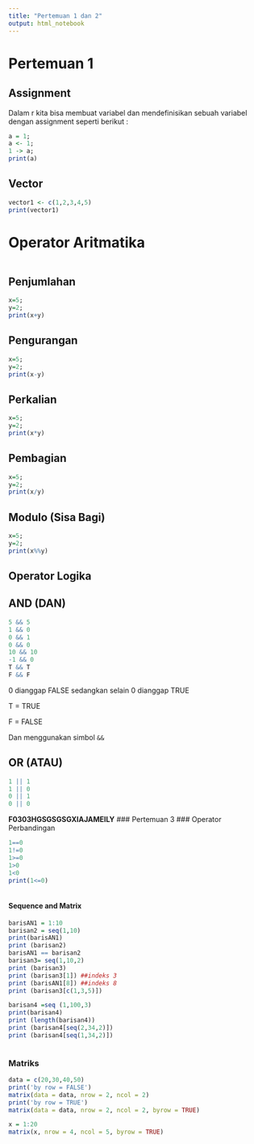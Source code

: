 ---
title: "Pertemuan 1 dan 2"
output: html_notebook
---

# Pertemuan 1

## Assignment

Dalam r kita bisa membuat variabel dan mendefinisikan sebuah variabel dengan assignment seperti berikut :

```{r}
a = 1;
a <- 1;
1 -> a;
print(a)
```

## Vector

```{r}
vector1 <- c(1,2,3,4,5)
print(vector1)
```

# Operator Aritmatika

```{r}

```

## Penjumlahan

```{r}
x=5;
y=2;
print(x+y)
```

## Pengurangan

```{r}
x=5;
y=2;
print(x-y)
```

## Perkalian

```{r}
x=5;
y=2;
print(x*y)
```

## Pembagian

```{r}
x=5;
y=2;
print(x/y)
```

## Modulo (Sisa Bagi)

```{r}
x=5;
y=2;
print(x%%y)
```

## Operator Logika

## AND (DAN)

```{r}
5 && 5
1 && 0
0 && 1
0 && 0
10 && 10
-1 && 0
T && T
F && F
```

0 dianggap FALSE sedangkan selain 0 dianggap TRUE

T = TRUE

F = FALSE

Dan menggunakan simbol `&&`

## OR (ATAU)

```{r}
1 || 1
1 || 0
0 || 1
0 || 0
```
**F0303HGSGSGSGXIAJAMEILY** \### Pertemuan 3 \### Operator Perbandingan

```{r}
1==0
1!=0
1>=0
1>0
1<0
print(1<=0)

```
```{r}


```

#### Sequence and Matrix

```{r}
barisAN1 = 1:10
barisan2 = seq(1,10)
print(barisAN1)
print (barisan2)
barisAN1 == barisan2
barisan3= seq(1,10,2)
print (barisan3)
print (barisan3[1]) ##indeks 3
print (barisAN1[8]) ##indeks 8
print (barisan3[c(1,3,5)])
```

```{r}
barisan4 =seq (1,100,3)
print(barisan4)
print (length(barisan4))
print (barisan4[seq(2,34,2)])
print (barisan4[seq(1,34,2)])
```



```{r}

```


### Matriks
```{r}
data = c(20,30,40,50)
print('by row = FALSE')
matrix(data = data, nrow = 2, ncol = 2)
print('by row = TRUE')
matrix(data = data, nrow = 2, ncol = 2, byrow = TRUE)
```
```{r}
x = 1:20
matrix(x, nrow = 4, ncol = 5, byrow = TRUE)
```


